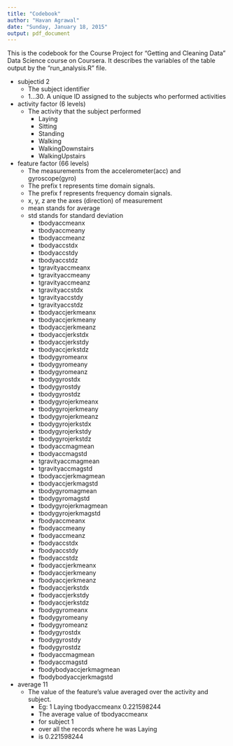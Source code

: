 ```yaml
---
title: "Codebook"
author: "Havan Agrawal"
date: "Sunday, January 18, 2015"
output: pdf_document
---
```


This is the codebook for the Course Project for "Getting and Cleaning Data" Data Science course on Coursera.
It describes the variables of the table output by the "run_analysis.R" file.

- subjectid   2
  - The subject identifier
  - 1...30. A unique ID assigned to the subjects who performed activities
  
- activity    factor (6 levels)
  - The activity that the subject performed
    - Laying
    - Sitting
    - Standing
    - Walking
    - WalkingDownstairs
    - WalkingUpstairs
    

- feature   factor (66 levels)
  - The measurements from the accelerometer(acc) and gyroscope(gyro)
  - The prefix t represents time domain signals.
  - The prefix f represents frequency domain signals.
  - x, y, z are the axes (direction) of measurement
  - mean stands for average
  - std stands for standard deviation
    - tbodyaccmeanx
    - tbodyaccmeany
    - tbodyaccmeanz
    - tbodyaccstdx
    - tbodyaccstdy
    - tbodyaccstdz
    - tgravityaccmeanx
    - tgravityaccmeany
    - tgravityaccmeanz
    - tgravityaccstdx
    - tgravityaccstdy
    - tgravityaccstdz
    - tbodyaccjerkmeanx
    - tbodyaccjerkmeany
    - tbodyaccjerkmeanz
    - tbodyaccjerkstdx
    - tbodyaccjerkstdy
    - tbodyaccjerkstdz
    - tbodygyromeanx
    - tbodygyromeany
    - tbodygyromeanz
    - tbodygyrostdx
    - tbodygyrostdy
    - tbodygyrostdz
    - tbodygyrojerkmeanx
    - tbodygyrojerkmeany
    - tbodygyrojerkmeanz
    - tbodygyrojerkstdx
    - tbodygyrojerkstdy
    - tbodygyrojerkstdz
    - tbodyaccmagmean
    - tbodyaccmagstd
    - tgravityaccmagmean
    - tgravityaccmagstd
    - tbodyaccjerkmagmean
    - tbodyaccjerkmagstd
    - tbodygyromagmean
    - tbodygyromagstd
    - tbodygyrojerkmagmean
    - tbodygyrojerkmagstd
    - fbodyaccmeanx
    - fbodyaccmeany
    - fbodyaccmeanz
    - fbodyaccstdx
    - fbodyaccstdy
    - fbodyaccstdz
    - fbodyaccjerkmeanx
    - fbodyaccjerkmeany
    - fbodyaccjerkmeanz
    - fbodyaccjerkstdx
    - fbodyaccjerkstdy
    - fbodyaccjerkstdz
    - fbodygyromeanx
    - fbodygyromeany
    - fbodygyromeanz
    - fbodygyrostdx
    - fbodygyrostdy
    - fbodygyrostdz
    - fbodyaccmagmean
    - fbodyaccmagstd
    - fbodybodyaccjerkmagmean
    - fbodybodyaccjerkmagstd
     
- average   11
  - The value of the feature's value averaged over the activity and subject.
    - Eg: 1  Laying	tbodyaccmeanx	0.221598244
    - The average value of tbodyaccmeanx 
    - for subject 1 
    - over all the records where he was Laying 
    - is 0.221598244